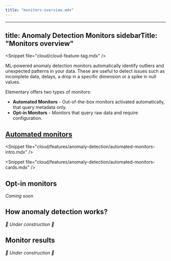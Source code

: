 ```yaml
---
title: "monitors-overview.mdx"
---
```


---
title: Anomaly Detection Monitors
sidebarTitle: "Monitors overview"
---

&lt;Snippet file="cloud/cloud-feature-tag.mdx" /&gt;

ML-powered anomaly detection monitors automatically identify outliers and unexpected patterns in your data.
These are useful to detect issues such as incomplete data, delays, a drop in a specific dimension or a spike in null values.

Elementary offers two types of monitors: 

- **Automated Monitors** - Out-of-the-box monitors activated automatically, that query metadata only. 
- **Opt-in Monitors** - Monitors that query raw data and require configuration.

## [Automated monitors](/features/anomaly-detection/automated-monitors)

&lt;Snippet file="cloud/features/anomaly-detection/automated-monitors-intro.mdx" /&gt;

&lt;Snippet file="cloud/features/anomaly-detection/automated-monitors-cards.mdx" /&gt;

## Opt-in monitors

_Coming soon_

## How anomaly detection works?

_🚧 Under construction 🚧_

## Monitor results

_🚧 Under construction 🚧_